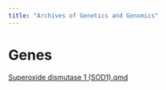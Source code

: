 ```yaml
---
title: "Archives of Genetics and Genomics"
---
```


# Genes
[Superoxide dismutase 1 (SOD1).qmd](SOD1 superoxide dismutase 1.qmd)
